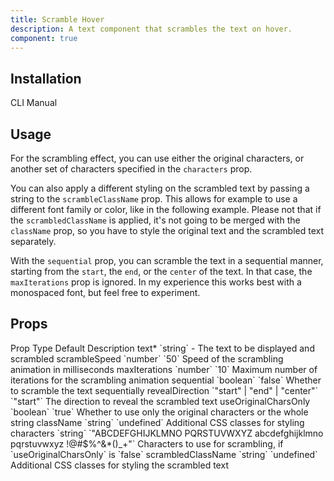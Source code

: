 ```yaml
---
title: Scramble Hover
description: A text component that scrambles the text on hover.
component: true
---
```


<ComponentPreview name="scramble-hover-demo" />

## Installation

<Tabs defaultValue="cli">

<TabsList>
  <TabsTrigger value="cli">CLI</TabsTrigger>
  <TabsTrigger value="manual">Manual</TabsTrigger>
</TabsList>
<TabsContent value="cli">

<InstallTabs command="shadcn@latest add &quot;https://fancycomponents.dev/r/scramble-hover.json&quot;" npx />

</TabsContent>
<TabsContent value="manual">

<Steps>

<ComponentSource name="scramble-hover" />

</Steps>

</TabsContent>
</Tabs>

## Usage

For the scrambling effect, you can use either the original characters, or another set of characters specified in the `characters` prop.

<ComponentPreview name="scramble-hover-new-chars-demo" />

You can also apply a different styling on the scrambled text by passing a string to the `scrambleClassName` prop. This allows for example to use a different font family or color, like in the following example. Please not that if the `scrambledClassName` is applied, it's not going to be merged with the `className` prop, so you have to style the original text and the scrambled text separately.

<ComponentPreview name="scramble-hover-diff-class-demo" />

With the `sequential` prop, you can scramble the text in a sequential manner, starting from the `start`, the `end`, or the `center` of the text. In that case, the `maxIterations` prop is ignored.
In my experience this works best with a monospaced font, but feel free to experiment.

<ComponentPreview name="scramble-hover-sequential-demo" />

## Props

<Table>
  <TableHeader>
    <TableRow>
      <TableHead>Prop</TableHead>
      <TableHead>Type</TableHead>
      <TableHead>Default</TableHead>
      <TableHead>Description</TableHead>
    </TableRow>
  </TableHeader>
  <TableBody>
    <TableRow>
      <TableCell>
        text<span className="text-red-500">*</span>
      </TableCell>
      <TableCell>`string`</TableCell>
      <TableCell>-</TableCell>
      <TableCell>The text to be displayed and scrambled</TableCell>
    </TableRow>
    <TableRow>
      <TableCell>scrambleSpeed</TableCell>
      <TableCell>`number`</TableCell>
      <TableCell>`50`</TableCell>
      <TableCell>Speed of the scrambling animation in milliseconds</TableCell>
    </TableRow>
    <TableRow>
      <TableCell>maxIterations</TableCell>
      <TableCell>`number`</TableCell>
      <TableCell>`10`</TableCell>
      <TableCell>
        Maximum number of iterations for the scrambling animation
      </TableCell>
    </TableRow>
    <TableRow>
      <TableCell>sequential</TableCell>
      <TableCell>`boolean`</TableCell>
      <TableCell>`false`</TableCell>
      <TableCell>Whether to scramble the text sequentially</TableCell>
    </TableRow>
    <TableRow>
      <TableCell>revealDirection</TableCell>
      <TableCell>`"start" | "end" | "center"`</TableCell>
      <TableCell>`"start"`</TableCell>
      <TableCell>The direction to reveal the scrambled text</TableCell>
    </TableRow>
    <TableRow>
      <TableCell>useOriginalCharsOnly</TableCell>
      <TableCell>`boolean`</TableCell>
      <TableCell>`true`</TableCell>
      <TableCell>
        Whether to use only the original characters or the whole string
      </TableCell>
    </TableRow>
    <TableRow>
      <TableCell>className</TableCell>
      <TableCell>`string`</TableCell>
      <TableCell>`undefined`</TableCell>
      <TableCell>Additional CSS classes for styling</TableCell>
    </TableRow>
    <TableRow>
      <TableCell>characters</TableCell>
      <TableCell>`string`</TableCell>
      <TableCell>
        `"ABCDEFGHIJKLMNO PQRSTUVWXYZ abcdefghijklmno pqrstuvwxyz !@#$%^&*()_+"`
      </TableCell>
      <TableCell>
        Characters to use for scrambling, if `useOriginalCharsOnly` is `false`
      </TableCell>
    </TableRow>
    <TableRow>
      <TableCell>scrambledClassName</TableCell>
      <TableCell>`string`</TableCell>
      <TableCell>`undefined`</TableCell>
      <TableCell>
        Additional CSS classes for styling the scrambled text
      </TableCell>
    </TableRow>
  </TableBody>
</Table>
